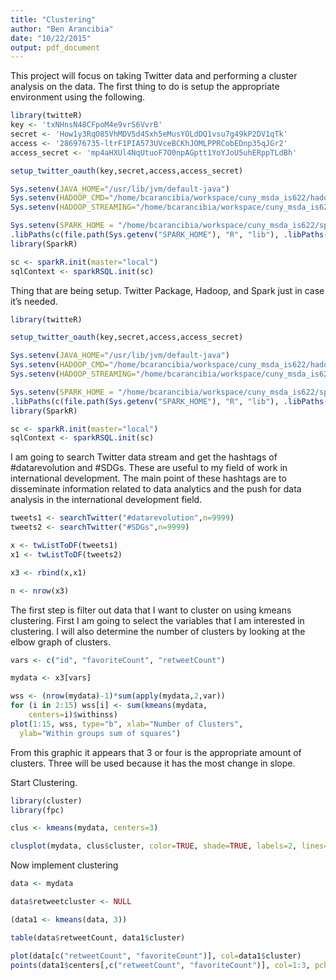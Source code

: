 ```yaml
---
title: "Clustering"
author: "Ben Arancibia"
date: "10/22/2015"
output: pdf_document
---
```


This project will focus on taking Twitter data and performing a cluster analysis on the data. The first thing to do is setup the appropriate environment using the following.

```r
library(twitteR)
key <- 'txNHnsN48CFpoM4e9vrS6VvrB'
secret <- 'How1y3RqO85VhMDV5d4Sxh5eMusYOLdDQ1vsu7g49kP2DV1qTk'
access <- '286976735-ltrF1PIA573UVceBCKhJOMLPPRCobEDnp35qJGr2'
access_secret <- 'mp4aHXUl4NqUtuoF7O0npAGptt1YoYJoU5uhERppTLdBh'

setup_twitter_oauth(key,secret,access,access_secret)

Sys.setenv(JAVA_HOME="/usr/lib/jvm/default-java")
Sys.setenv(HADOOP_CMD="/home/bcarancibia/workspace/cuny_msda_is622/hadoop-2.7.1/bin/hadoop")
Sys.setenv(HADOOP_STREAMING="/home/bcarancibia/workspace/cuny_msda_is622/hadoop-2.7.1/share/hadoop/tools/lib/hadoop-streaming-2.7.1.jar")

Sys.setenv(SPARK_HOME = "/home/bcarancibia/workspace/cuny_msda_is622/spark-1.4.1-bin-hadoop2.6")
.libPaths(c(file.path(Sys.getenv("SPARK_HOME"), "R", "lib"), .libPaths()))
library(SparkR)

sc <- sparkR.init(master="local")
sqlContext <- sparkRSQL.init(sc)

```

Thing that are being setup. Twitter Package, Hadoop, and Spark just in case it's needed.
```r
library(twitteR)

setup_twitter_oauth(key,secret,access,access_secret)

Sys.setenv(JAVA_HOME="/usr/lib/jvm/default-java")
Sys.setenv(HADOOP_CMD="/home/bcarancibia/workspace/cuny_msda_is622/hadoop-2.7.1/bin/hadoop")
Sys.setenv(HADOOP_STREAMING="/home/bcarancibia/workspace/cuny_msda_is622/hadoop-2.7.1/share/hadoop/tools/lib/hadoop-streaming-2.7.1.jar")

Sys.setenv(SPARK_HOME = "/home/bcarancibia/workspace/cuny_msda_is622/spark-1.4.1-bin-hadoop2.6")
.libPaths(c(file.path(Sys.getenv("SPARK_HOME"), "R", "lib"), .libPaths()))
library(SparkR)

sc <- sparkR.init(master="local")
sqlContext <- sparkRSQL.init(sc)
```

I am going to search Twitter data stream and get the hashtags of #datarevolution and #SDGs. These are useful to my field of work in international development. The main point of these hashtags are to disseminate information related to data analytics and the push for data analysis in the international development field.

```r

tweets1 <- searchTwitter("#datarevolution",n=9999)
tweets2 <- searchTwitter("#SDGs",n=9999)

x <- twListToDF(tweets1)
x1 <- twListToDF(tweets2)

x3 <- rbind(x,x1)

n <- nrow(x3)

```

The first step is filter out data that I want to cluster on using kmeans clustering. First I am going to select the variables that I am interested in clustering. I will also determine the number of clusters by looking at the elbow graph of clusters.

```r
vars <- c("id", "favoriteCount", "retweetCount")

mydata <- x3[vars]

wss <- (nrow(mydata)-1)*sum(apply(mydata,2,var))
for (i in 2:15) wss[i] <- sum(kmeans(mydata, 
    centers=i)$withinss)
plot(1:15, wss, type="b", xlab="Number of Clusters",
  ylab="Within groups sum of squares")

```


From this graphic it appears that 3 or four is the appropriate amount of clusters. Three will be used because it has the most change in slope.

Start Clustering.

```r
library(cluster)
library(fpc)

clus <- kmeans(mydata, centers=3)

clusplot(mydata, clus$cluster, color=TRUE, shade=TRUE, labels=2, lines=0)

```

Now implement clustering

```r
data <- mydata

data$retweetcluster <- NULL

(data1 <- kmeans(data, 3)) 

table(data$retweetCount, data1$cluster)

plot(data[c("retweetCount", "favoriteCount")], col=data1$cluster)
points(data1$centers[,c("retweetCount", "favoriteCount")], col=1:3, pch=8, cex=2)

```
